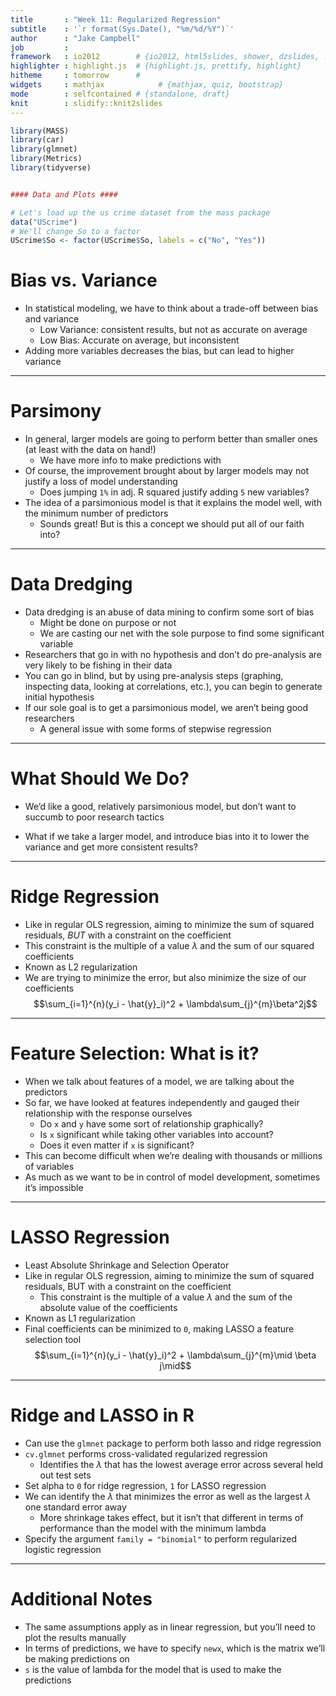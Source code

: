 ```yaml
---
title       : "Week 11: Regularized Regression"
subtitle    : '`r format(Sys.Date(), "%m/%d/%Y")`'
author      : "Jake Campbell"
job         : 
framework   : io2012        # {io2012, html5slides, shower, dzslides, ...}
highlighter : highlight.js  # {highlight.js, prettify, highlight}
hitheme     : tomorrow      # 
widgets     : mathjax            # {mathjax, quiz, bootstrap}
mode        : selfcontained # {standalone, draft}
knit        : slidify::knit2slides
---
```


```r
library(MASS)
library(car)
library(glmnet)
library(Metrics)
library(tidyverse)


#### Data and Plots ####

# Let's load up the us crime dataset from the mass package
data("UScrime")
# We'll change So to a factor
UScrime$So <- factor(UScrime$So, labels = c("No", "Yes"))
```

# Bias vs. Variance

- In statistical modeling, we have to think about a trade-off between bias and variance
  + Low Variance: consistent results, but not as accurate on average
  + Low Bias: Accurate on average, but inconsistent
- Adding more variables decreases the bias, but can lead to higher variance

---

# Parsimony

- In general, larger models are going to perform better than smaller ones (at least with the data on hand!)
  + We have more info to make predictions with
- Of course, the improvement brought about by larger models may not justify a loss of model understanding
  + Does jumping `1%` in adj. R squared justify adding `5` new variables?
- The idea of a parsimonious model is that it explains the model well, with the minimum number of predictors
  + Sounds great! But is this a concept we should put all of our faith into?

---

# Data Dredging

- Data dredging is an abuse of data mining to confirm some sort of bias
  + Might be done on purpose or not
  + We are casting our net with the sole purpose to find some significant variable
- Researchers that go in with no hypothesis and don't do pre-analysis are very likely to be fishing in their data
- You can go in blind, but by using pre-analysis steps (graphing, inspecting data, looking at correlations, etc.), you can begin to generate initial hypothesis
- If our sole goal is to get a parsimonious model, we aren't being good researchers
  + A general issue with some forms of stepwise regression

---

# What Should We Do?

- We'd like a good, relatively parsimonious model, but don't want to succumb to poor research tactics

- What if we take a larger model, and introduce bias into it to lower the variance and get more consistent results?

---

# Ridge Regression

- Like in regular OLS regression, aiming to minimize the sum of squared residuals, *BUT* with a constraint on the coefficient
- This constraint is the multiple of a value $\lambda$ and the sum of our squared coefficients
- Known as L2 regularization
- We are trying to minimize the error, but also minimize the size of our coefficients
$$\sum_{i=1}^{n}(y_i - \hat{y}_i)^2 + \lambda\sum_{j}^{m}\beta^2j$$

---

# Feature Selection: What is it?

- When we talk about features of a model, we are talking about the predictors
- So far, we have looked at features independently and gauged their relationship with the response ourselves
  + Do `x` and `y` have some sort of relationship graphically?
  + Is `x` significant while taking other variables into account?
  + Does it even matter if `x` is significant?
- This can become difficult when we're dealing with thousands or millions of variables
- As much as we want to be in control of model development, sometimes it's impossible

---

# LASSO Regression

- Least Absolute Shrinkage and Selection Operator
- Like in regular OLS regression, aiming to minimize the sum of squared residuals, BUT with a constraint on the coefficient
  + This constraint is the multiple of a value $\lambda$ and the sum of the absolute value of the coefficients
- Known as L1 regularization
- Final coefficients can be minimized to `0`, making LASSO a feature selection tool
$$\sum_{i=1}^{n}(y_i - \hat{y}_i)^2 + \lambda\sum_{j}^{m}\mid \beta j\mid$$

---

# Ridge and LASSO in R

- Can use the `glmnet` package to perform both lasso and ridge regression
- `cv.glmnet` performs cross-validated regularized regression
  + Identifies the $\lambda$ that has the lowest average error across several held out test sets
- Set alpha to `0` for ridge regression, `1` for LASSO regression
- We can identify the $\lambda$ that minimizes the error as well as the largest $\lambda$ one standard error away
  + More shrinkage takes effect, but it isn't that different in terms of performance than the model with the minimum lambda
- Specify the argument `family = "binomial"` to perform regularized logistic regression

---

# Additional Notes

- The same assumptions apply as in linear regression, but you'll need to plot the results manually
- In terms of predictions, we have to specify `newx`, which is the matrix we'll be making predictions on
- `s` is the value of lambda for the model that is used to make the predictions